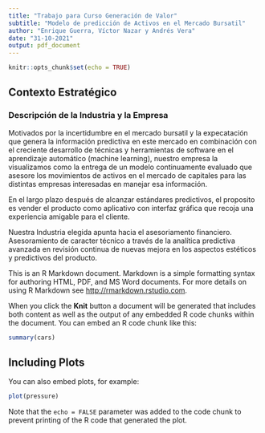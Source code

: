 ```yaml
---
title: "Trabajo para Curso Generación de Valor"
subtitle: "Modelo de predicción de Activos en el Mercado Bursatil"
author: "Enrique Guerra, Víctor Nazar y Andrés Vera"
date: "31-10-2021"
output: pdf_document
---
```


```r
knitr::opts_chunk$set(echo = TRUE)
```

## Contexto Estratégico
### Descripción de la Industria y la Empresa

Motivados por la incertidumbre en el mercado bursatil y la expecatación que genera la información predictiva en este mercado en combinación con el creciente desarrollo de técnicas y herramientas de software en el 
aprendizaje automático (machine learning), nuestro empresa la visualizamos como la entrega de un modelo continuamente evaluado que asesore los movimientos de activos en el mercado de capitales para las distintas empresas interesadas en manejar esa información.

En el largo plazo después de alcanzar estándares predictivos, el proposito es vender el producto como aplicativo con interfaz gráfica que recoja una experiencia amigable para el cliente.

Nuestra Industria elegida apunta hacia el asesoriamento financiero. Asesoramiento de caracter técnico a través de la analítica predictiva avanzada en revisión continua de nuevas mejora en los aspectos estéticos y predictivos del producto.

This is an R Markdown document. Markdown is a simple formatting syntax for authoring HTML, PDF, and MS Word documents. For more details on using R Markdown see <http://rmarkdown.rstudio.com>.

When you click the **Knit** button a document will be generated that includes both content as well as the output of any embedded R code chunks within the document. You can embed an R code chunk like this:

```r
summary(cars)
```

## Including Plots

You can also embed plots, for example:

```r
plot(pressure)
```

Note that the `echo = FALSE` parameter was added to the code chunk to prevent printing of the R code that generated the plot.
